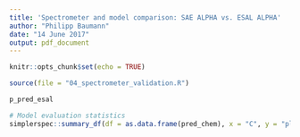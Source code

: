 ```yaml
---
title: 'Spectrometer and model comparison: SAE ALPHA vs. ESAL ALPHA'
author: "Philipp Baumann"
date: "14 June 2017"
output: pdf_document
---
```


```r
knitr::opts_chunk$set(echo = TRUE)
```

```r
source(file = "04_spectrometer_validation.R")
```

```r
p_pred_esal
```

```r
# Model evaluation statistics
simplerspec::summary_df(df = as.data.frame(pred_chem), x = "C", y = "pls_C")
```


